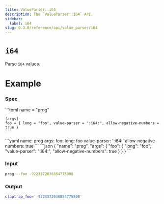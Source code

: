 ```yaml
---
title: ValueParser::i64
description: The `ValueParser::i64` API.
sidebar:
  label: i64
slug: 0.3.0/reference/api/value_parser/i64
---
```



# `i64` <LinkButton href="https://docs.rs/clap/latest/clap/value_parser/fn.i64.html" icon="open-book" variant="minimal" />

<Badge text="since 0.1.0" size="small" />

Parse `i64` values.

# Example

### Spec

<Tabs syncKey="format">
  <TabItem label="TOML">
    ```toml
    name = "prog"

    [args]
    foo = { long = "foo", value-parser = ":i64:", allow-negative-numbers = true }
    ```
  </TabItem>

  <TabItem label="YAML">
    ```yaml
    name: prog
    args:
      foo:
        long: foo
        value-parser: ':i64:'
        allow-negative-numbers: true
    ```
  </TabItem>

  <TabItem label="JSON">
    ```json
    {
      "name": "prog",
      "args": {
        "foo": {
          "long": "foo",
          "value-parser": ":i64:",
          "allow-negative-numbers": true
        }
      }
    }
    ```
  </TabItem>
</Tabs>

### Input

```bash
prog --foo -9223372036854775808
```

### Output

```bash
claptrap_foo='-9223372036854775808'
```
